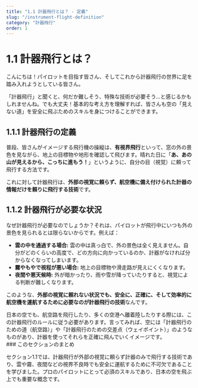 ```yaml
---
title: "1.1 計器飛行とは？ - 定義"
slug: "/instrument-flight-definition"
category: "計器飛行"
order: 1
---
```


# 1.1 計器飛行とは？

こんにちは！パイロットを目指す皆さん、そしてこれから計器飛行の世界に足を踏み入れようとしている皆さん。

「計器飛行」と聞くと、何だか難しそう、特殊な技術が必要そう...と感じるかもしれませんね。でも大丈夫！基本的な考え方を理解すれば、皆さんも空の「見えない道」を安全に飛ぶためのスキルを身につけることができます。

## 1.1.1 計器飛行の定義

普段、皆さんがイメージする飛行機の操縦は、**有視界飛行**といって、窓の外の景色を見ながら、地上の目標物や地形を確認して飛びます。晴れた日に「**あ、あの山が見えるから、こっちに進もう！**」というように、自分の目（視覚）に頼って飛行する方法です。

これに対して計器飛行は、**外部の視覚に頼らず、航空機に備え付けられた計器の情報だけを頼りに飛行する技術**です。

## 1.1.2 計器飛行が必要な状況

なぜ計器飛行が必要なのでしょうか？それは、パイロットが飛行中にいつも外の景色を見られるとは限らないからです。例えば：

- **雲の中を通過する場合:** 雲の中は真っ白で、外の景色は全く見えません。自分がどのくらいの高度で、どの方向に向かっているのか、計器がなければ分からなくなってしまいます。
- **霧やもやで視程が悪い場合:** 地上の目標物や滑走路が見えにくくなります。
- **夜間や悪天候時:** 外が暗かったり、雨や雪が降っていたりすると、視覚による判断が難しくなります。

このような、**外部の視覚に頼れない状況でも、安全に、正確に、そして効率的に航空機を運航するために必要なのが計器飛行の技術**なんです。

<Callout type="info">
日本の空でも、航空路を飛行したり、多くの空港へ離着陸したりする際には、この計器飛行のルールに従う必要があります。言ってみれば、空には「計器飛行のための道（航空路）」や「計器飛行のための交差点（ウェイポイント）」のようなものがあり、計器を使ってそれらを正確に飛んでいくイメージです。
</Callout>

<section className="section-summary">
### このセクションのまとめ

セクション1.1では、計器飛行が外部の視覚に頼らず計器のみで飛行する技術であり、雲や霧、夜間などの視界不良時でも安全に運航するために不可欠であることを学びました。プロのパイロットにとって必須のスキルであり、日本の空を飛ぶ上でも重要な概念です。
</section> 